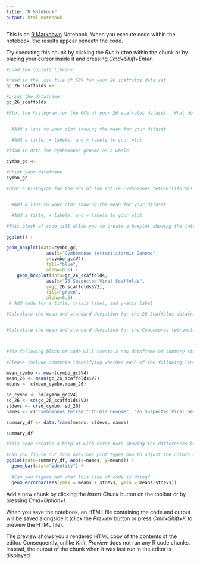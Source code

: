 ```yaml
---
title: "R Notebook"
output: html_notebook
---
```


This is an [R Markdown](http://rmarkdown.rstudio.com) Notebook. When you execute code within the notebook, the results appear beneath the code. 

Try executing this chunk by clicking the *Run* button within the chunk or by placing your cursor inside it and pressing *Cmd+Shift+Enter*. 

```r
#Load the ggplot2 library

```

```r
#read in the .csv file of GC% for your 26 scaffolds data set.
gc_26_scaffolds <-

#print the dataframe
gc_26_scaffolds
```

```r
#Plot the histogram for the GC% of your 26 scaffolds dataset.  What do you notice about the shape of your data?  


  #Add a line to your plot showing the mean for your dataset

  #Add a title, x labels, and y labels to your plot

```

```r
#load in data for cymbomonas genome as a whole

cymbo_gc <- 

#Print your dataframe
cymbo_gc
```

```r
#Plot a histogram for the GC% of the entire Cymbomonas tetramitiformis genome.


  #Add a line to your plot showing the mean for your dataset

  #Add a title, x labels, and y labels to your plot
```

```r
#This block of code will allow you to create a boxplot showing the interquartile range for the GC% of the 26 suspected viral scaffolds and the whole Cymbomonas genome.

ggplot() +

geom_boxplot(data=cymbo_gc,
               aes(x="Cymbomonas tetramitiformis Genome",
               y=cymbo_gc$V4),
               fill="blue",
               alpha=0.5) +
    geom_boxplot(data=gc_26_scaffolds, 
               aes(x="26 Suspected Viral Scaffolds",
               y=gc_26_scaffolds$V2),
               fill="green",
               alpha=0.5)
 # Add code for a title, x-axis label, and y-axis label.
```

```r

#Calculate the mean and standard deviation for the 26 Scaffolds dataframe


#Calculate the mean and standard deviation for the Cymbomonas tetramitiformis genome




```

```r
#The following block of code will create a new dataframe of summary statistics that you can use to create a bar plot with error bars.

#Please include comments identifying whether each of the following lines creates a variable, a vector, or a dataframe.

mean_cymbo <- mean(cymbo_gc$V4)
mean_26 <- mean(gc_26_scaffolds$V2)
means <- c(mean_cymbo,mean_26)

sd_cymbo <- sd(cymbo_gc$V4)
sd_26 <- sd(gc_26_scaffolds$V2)
stdevs <- c(sd_cymbo, sd_26)
names <- c("Cymbomonas tetramitiformis Genome", "26 Suspected Viral Sequences")

summary_df <- data.frame(means, stdevs, names)

summary_df
```

```r
#This code creates a barplot with error bars showing the differences between the means of the 26 scaffolds dataset and the Cymbomonas tetramitiformis dataset.

#Can you figure out from previous plot types how to adjust the colors and axis titles of this plot?
ggplot(data=summary_df, aes(x=names, y=means)) +
  geom_bar(stat="identity") +
  
  #Can you figure out what this line of code is doing?
  geom_errorbar(aes(ymax = means + stdevs, ymin = means-stdevs))
```

Add a new chunk by clicking the *Insert Chunk* button on the toolbar or by pressing *Cmd+Option+I*.

When you save the notebook, an HTML file containing the code and output will be saved alongside it (click the *Preview* button or press *Cmd+Shift+K* to preview the HTML file). 

The preview shows you a rendered HTML copy of the contents of the editor. Consequently, unlike *Knit*, *Preview* does not run any R code chunks. Instead, the output of the chunk when it was last run in the editor is displayed.

